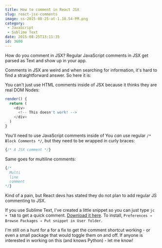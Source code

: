 ```yaml
---
title: How to comment in React JSX
slug: react-jsx-comments
image: ss-2015-08-25-at-1.10.54-PM.png
category:
 - JavaScript
 - Sublime Text
date: 2015-08-25T13:11:35
id: 3600
---
```


How do you comment in JSX? Regular JavaScript comments in JSX get parsed as Text and show up in your app.

Comments in JSX are weird and when searching for information, it's hard to find a straightforward answer. So here it is:

You can't just use HTML comments inside of JSX because it thinks they are real DOM Nodes:


```js
render() {
  return (
    <div>
      <!-- This doesn't work! -->
    </div>
  )
}

```

You'll need to use JavaScript comments inside of 
You <em>can</em> use regular `/* Block Comments */`, but they need to be wrapped in curly braces:


```js
{/* A JSX comment */}

```

Same goes for multiline comments:


```js
{/* 
  Multi
  line
  comment
*/}  

```

Kind of a pain, but React devs has stated they do not plan to add regular JS commenting to JSX.

If you use Sublime Text, I've created a little snippet so you can just type `jc + TAB` to get a quick comment. <a href="http://wes.io/cmCC">Download it here</a>. To install, `Preferences → Browse Packages → Put snippet in User folder`.

I'm still on a hunt for a for a fix to get the comment shortcut working - or even a small package that would toggle them on and off. If anyone is interested in working on this (and knows Python) - let me know!
